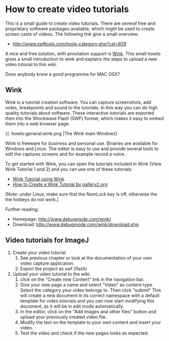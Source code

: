 = How to create video tutorials =

This is a small guide to create video tutorials. There are several free and proprietary software packages available, which might be used to create screen casts of videos. The following link give a small overview:

* http://www.swftools.com/tools-category.php?cat=929

A nice and free solution, with annotation support is [[http://www.debugmode.com/wink/|Wink]]. This small howto gives a small introduction to wink and explains the steps to upload a new video tutorial to this wiki.

<note>
Does anybody know a good programme for MAC OSX?
</note>
== Wink ==

Wink is a tutorial creation software. You can capture screenshots, add notes, breakpoints and sound to the tutorials. In this way you can do high quality tutorials about software. These interactive tutorials are exported then into the Shockwave Flash (SWF) format, which makes it easy to embed them into a web browser page.

{{ :howto:general:wink.png |The Wink main Window}}

Wink is freeware for business and personal use. Binaries are available for Windows and Linux. The editor is easy to use and provide several tools to edit the captures screens and for example record a voice.

To get started with Wink, you can open the tutorials included in Wink (View Wink Tutorial 1 and 2) and you can use one of these tutorials:

* [[http://www.xs4all.nl/~freekje/Wink/index.html|Wink Tutorial using Wink]]
* [[http://codex.gallery2.org/Codex:How_to_Create_a_Wink_Tutorial|How to Create a Wink Tutorial by gallery2.org]]

[Note: under Linux, make sure that the NumLock key is off, otherwise the the hotkeys do not work.]

Further reading:

* Homepage: [[http://www.debugmode.com/wink/]]
* Download: [[http://www.debugmode.com/wink/download.php]]

== Video tutorials for ImageJ ==

# Create your video tutorial
## See previous chapter or look at the documentation of your own video capture application.
## Export the project as swf (flash)
# Upload your video tutorial to the wiki:
## click on the "Create new Content" link in the navigation bar.
## Give your new page a name and select "Video" as content type. Select the category your video belongs to. Then click "submit" This will create a new document in its correct namespace with a default template for video tutorials and you can now start modifying this document, as it will be in edit mode automatically.
## In the editor, click on the "Add images and other files" button and upload your previously created video file.
## Modify the text on the template to your own content and insert your video.
## Test the video and check if the new pages looks as expected.
